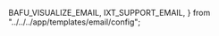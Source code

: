   BAFU_VISUALIZE_EMAIL,
  IXT_SUPPORT_EMAIL,
} from "../../../app/templates/email/config";


<Intro
  title="Visualisez les données ouvertes de l’administration publique suisse"
  teaser="Créez et intégrez des visualisations à partir des jeux de données du service LINDAS (Linked Data)."
  buttonLabel="Créer une visualisation"
/>
<Tutorial
  headline="Visualisez des données en quelques étapes…"
  step1="Sélection du jeu de données"
  step2="Configuration"
  step3="Partage & intégration"
/>
<Examples
  headline="Tirez le meilleur de cet outil…"
  example1Headline="Créez vos propres visualisations"
  example1Description="Choisissez un type de graphique et configurez-le selon vos besoins."
  example2Headline="Exploitez les nombreuses options disponibles"
  example2Description="Grâce aux filtres et aux options d'affichage, même des problèmes complexes peuvent être visualisés."
/>
<Section>
  <Contribute
    headline="Voulez-vous visualiser vos propres données?"
    description="Apprenez comment intégrer vos données au service LINDAS (Linked Data)."
    buttonLabel="En savoir plus"
    buttonUrl="https://lindas.admin.ch/?lang=fr"
  />
  <Divider />
  <Newsletter
    headline="S'abonner à notre newsletter"
    description="Restez informé en vous abonnant à notre newsletter en ajoutant votre adresse e-mail ci-dessous."
    buttonLabel="S'abonner"
    buttonUrl={BAFU_VISUALIZE_EMAIL}
  />
</Section>
<Section
  sx={{
    color: "grey.800",
  }}
>
  <BugReport
    headline="Un bug a été trouvé?"
    description="Veuillez nous signaler le bug afin que nous puissions le corriger le plus rapidement possible."
    buttonLabel="Signaler un bug"
    buttonUrl={createMailtoLink("fr", {
      recipients: {
        to: BAFU_VISUALIZE_EMAIL,
        cc: IXT_SUPPORT_EMAIL,
      },
      template: bugReportTemplates,
    })}
  />
  <Divider />
  <FeatureRequest
    headline="Nouvelle demande de fonctionnalité"
    description="Envoyez-nous vos demandes de fonctionnalités dès aujourd'hui et aidez à façonner l'avenir de notre plateforme!"
    buttonLabel="Soumettre"
    buttonUrl={createMailtoLink("fr", {
      recipients: {
        to: BAFU_VISUALIZE_EMAIL,
        cc: IXT_SUPPORT_EMAIL,
      },
      template: featureRequestTemplates,
    })}
  />
</Section>
